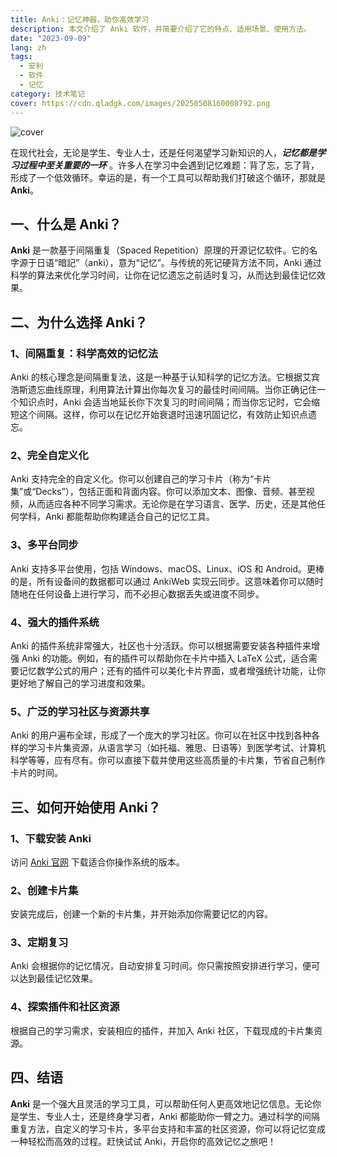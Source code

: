 ```yaml
---
title: Anki：记忆神器，助你高效学习
description: 本文介绍了 Anki 软件，并简要介绍了它的特点、适用场景、使用方法。
date: "2023-09-09"
lang: zh
tags:
  - 安利
  - 软件
  - 记忆
category: 技术笔记
cover: https://cdn.qladgk.com/images/20250508160008792.png
---
```



<Image
  src="https://cdn.qladgk.com/images/20250508160008792.png"
  alt="cover"
  width={999}
  height={527}
  isArticleImage={true}
/>

在现代社会，无论是学生、专业人士，还是任何渴望学习新知识的人，**_记忆都是学习过程中至关重要的一环_** 。许多人在学习中会遇到记忆难题：背了忘，忘了背，形成了一个低效循环。幸运的是，有一个工具可以帮助我们打破这个循环，那就是 **Anki**。

## 一、什么是 Anki？

**Anki** 是一款基于间隔重复（Spaced Repetition）原理的开源记忆软件。它的名字源于日语“暗記”（anki），意为“记忆”。与传统的死记硬背方法不同，Anki 通过科学的算法来优化学习时间，让你在记忆遗忘之前适时复习，从而达到最佳记忆效果。

## 二、为什么选择 Anki？

### 1、间隔重复：科学高效的记忆法

Anki 的核心理念是间隔重复法，这是一种基于认知科学的记忆方法。它根据艾宾浩斯遗忘曲线原理，利用算法计算出你每次复习的最佳时间间隔。当你正确记住一个知识点时，Anki 会适当地延长你下次复习的时间间隔；而当你忘记时，它会缩短这个间隔。这样，你可以在记忆开始衰退时迅速巩固记忆，有效防止知识点遗忘。

### 2、完全自定义化

Anki 支持完全的自定义化。你可以创建自己的学习卡片（称为“卡片集”或“Decks”），包括正面和背面内容。你可以添加文本、图像、音频、甚至视频，从而适应各种不同学习需求。无论你是在学习语言、医学、历史，还是其他任何学科，Anki 都能帮助你构建适合自己的记忆工具。

### 3、多平台同步

Anki 支持多平台使用，包括 Windows、macOS、Linux、iOS 和 Android。更棒的是，所有设备间的数据都可以通过 AnkiWeb 实现云同步。这意味着你可以随时随地在任何设备上进行学习，而不必担心数据丢失或进度不同步。

### 4、强大的插件系统

Anki 的插件系统非常强大，社区也十分活跃。你可以根据需要安装各种插件来增强 Anki 的功能。例如，有的插件可以帮助你在卡片中插入 LaTeX 公式，适合需要记忆数学公式的用户；还有的插件可以美化卡片界面，或者增强统计功能，让你更好地了解自己的学习进度和效果。

### 5、广泛的学习社区与资源共享

Anki 的用户遍布全球，形成了一个庞大的学习社区。你可以在社区中找到各种各样的学习卡片集资源，从语言学习（如托福、雅思、日语等）到医学考试、计算机科学等等，应有尽有。你可以直接下载并使用这些高质量的卡片集，节省自己制作卡片的时间。

## 三、如何开始使用 Anki？

### 1、下载安装 Anki

访问 [Anki 官网](https://apps.ankiweb.net/) 下载适合你操作系统的版本。

### 2、创建卡片集

安装完成后，创建一个新的卡片集，并开始添加你需要记忆的内容。

### 3、定期复习

Anki 会根据你的记忆情况，自动安排复习时间。你只需按照安排进行学习，便可以达到最佳记忆效果。

### 4、探索插件和社区资源

根据自己的学习需求，安装相应的插件，并加入 Anki 社区，下载现成的卡片集资源。

## 四、结语

**Anki** 是一个强大且灵活的学习工具，可以帮助任何人更高效地记忆信息。无论你是学生、专业人士，还是终身学习者，Anki 都能助你一臂之力。通过科学的间隔重复方法，自定义的学习卡片，多平台支持和丰富的社区资源，你可以将记忆变成一种轻松而高效的过程。赶快试试 Anki，开启你的高效记忆之旅吧！
